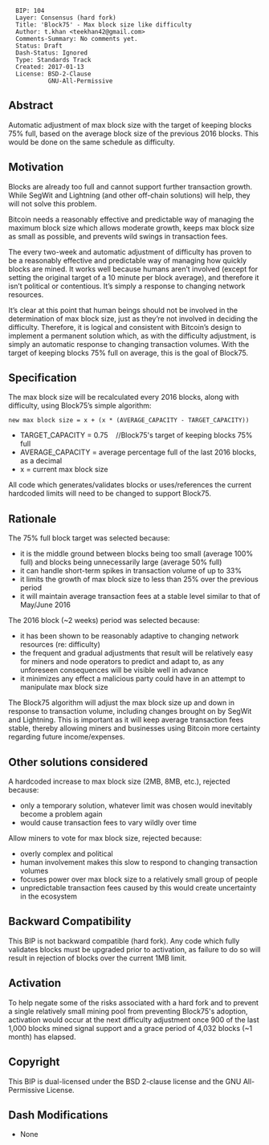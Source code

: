 <pre>
  BIP: 104
  Layer: Consensus (hard fork)
  Title: 'Block75' - Max block size like difficulty
  Author: t.khan <teekhan42@gmail.com>
  Comments-Summary: No comments yet.
  Status: Draft
  Dash-Status: Ignored
  Type: Standards Track
  Created: 2017-01-13
  License: BSD-2-Clause
           GNU-All-Permissive
</pre>

==Abstract==

Automatic adjustment of max block size with the target of keeping blocks 75% full, based on the average block size of the previous 2016 blocks. This would be done on the same schedule as difficulty.

==Motivation==

Blocks are already too full and cannot support further transaction growth. While SegWit and Lightning (and other off-chain solutions) will help, they will not solve this problem.

Bitcoin needs a reasonably effective and predictable way of managing the maximum block size which allows moderate growth, keeps max block size as small as possible, and prevents wild swings in transaction fees.

The every two-week and automatic adjustment of difficulty has proven to be a reasonably effective and predictable way of managing how quickly blocks are mined. It works well because humans aren’t involved  (except for setting the original target of a 10 minute per block average), and therefore it isn’t political or contentious. It’s simply a response to changing network resources.

It’s clear at this point that human beings should not be involved in the determination of max block size, just as they’re not involved in deciding the difficulty. Therefore, it is logical and consistent with Bitcoin’s design to implement a permanent solution which, as with the difficulty adjustment, is simply an automatic response to changing transaction volumes. With the target of keeping blocks 75% full on average, this is the goal of Block75.


==Specification==

The max block size will be recalculated every 2016 blocks, along with difficulty, using Block75’s simple algorithm:

<code>
new max block size = x + (x * (AVERAGE_CAPACITY - TARGET_CAPACITY))
</code>

* TARGET_CAPACITY = 0.75    //Block75's target of keeping blocks 75% full
* AVERAGE_CAPACITY = average percentage full of the last 2016 blocks, as a decimal
* x = current max block size


All code which generates/validates blocks or uses/references the current hardcoded limits will need to be changed to support Block75.

==Rationale==

The 75% full block target was selected because:
* it is the middle ground between blocks being too small (average 100% full) and blocks being unnecessarily large (average 50% full)
* it can handle short-term spikes in transaction volume of up to 33%
* it limits the growth of max block size to less than 25% over the previous period
* it will maintain average transaction fees at a stable level similar to that of May/June 2016

The 2016 block (~2 weeks) period was selected because:
* it has been shown to be reasonably adaptive to changing network resources (re: difficulty)
* the frequent and gradual adjustments that result will be relatively easy for miners and node operators to predict and adapt to, as any unforeseen consequences will be visible well in advance
* it minimizes any effect a malicious party could have in an attempt to manipulate max block size

The Block75 algorithm will adjust the max block size up and down in response to transaction volume, including changes brought on by SegWit and Lightning. This is important as it will keep average transaction fees stable, thereby allowing miners and businesses using Bitcoin more certainty regarding future income/expenses.

==Other solutions considered==
A hardcoded increase to max block size (2MB, 8MB, etc.), rejected because:
* only a temporary solution, whatever limit was chosen would inevitably become a problem again
* would cause transaction fees to vary wildly over time

Allow miners to vote for max block size, rejected because:
* overly complex and political
* human involvement makes this slow to respond to changing transaction volumes
* focuses power over max block size to a relatively small group of people 
* unpredictable transaction fees caused by this would create uncertainty in the ecosystem

==Backward Compatibility==
This BIP is not backward compatible (hard fork). Any code which fully validates blocks must be upgraded prior to activation, as failure to do so will result in rejection of blocks over the current 1MB limit.

==Activation==
To help negate some of the risks associated with a hard fork and to prevent a single relatively small mining pool from preventing Block75's adoption, activation would occur at the next difficulty adjustment once 900 of the last 1,000 blocks mined signal support and a grace period of 4,032 blocks (~1 month) has elapsed.

==Copyright==
This BIP is dual-licensed under the BSD 2-clause license and the GNU All-Permissive License.

==Dash Modifications==
* None
